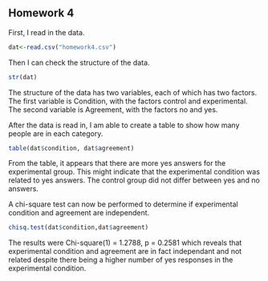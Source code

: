 ## Homework 4

<!--
Remember you can use the example4.Rmd or other files to find examples
of the codes you'll need to use to complete this assignment. I strongly
urge you to copy and paste relevant code that you know works from my
examples or instructions and then edit that code so you're working
with the appropriate variables for the homework.
-->

<!--
Set the working directory.
No Rchunk is needed to accomplish this.
-->

<!--
Read in the homework4.csv data. For each of the following steps you
should preface your R commands with some plain English explanation.
-->
First, I read in the data.
```r
dat<-read.csv("homework4.csv")
```


<!--
Check the structure of the data.
-->
Then I can check the structure of the data.
```r
str(dat)
```

The structure of the data has two variables, each of which has two factors.
The first variable is Condition, with the factors control and experimental.
The second variable is Agreement, with the factors no and yes. 

<!--
Create a table that shows how many people fell into each category.
-->
After the data is read in, I am able to create a table to show how many people are in each category.
```r
table(dat$condition, dat$agreement)
```

From the table, it appears that there are more yes answers for the experimental group.
This might indicate that the experimental condition was related to yes answers.
The control group did not differ between yes and no answers. 


<!--
Perform a chi-square test to determine whether or not the experimental
conditions and agreement with a statement are independent or related.
Also, interpret the results of your test and provide a a statistical
statement that supports your interpretation. As there's no way to
insert the chi-square symbol, you can just use chi-square instead
(see example4.Rmd).
-->
A chi-square test can now be performed to determine if experimental condition and agreement are independent.
```r
chisq.test(dat$condition,dat$agreement)
```

The results were Chi-square(1) = 1.2788, p = 0.2581 which reveals that experimental condition and agreement are in fact independant and not related despite there being a higher number of yes responses in the experimental condition.
